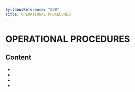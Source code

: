 ```yaml
---
SyllabusReference: "070"
Title: OPERATIONAL PROCEDURES
---
```


# OPERATIONAL PROCEDURES

## Content

- <Link href="071.01" />
- <Link href="071.02" />
- <Link href="071.03" />
- <Link href="071.04" />
